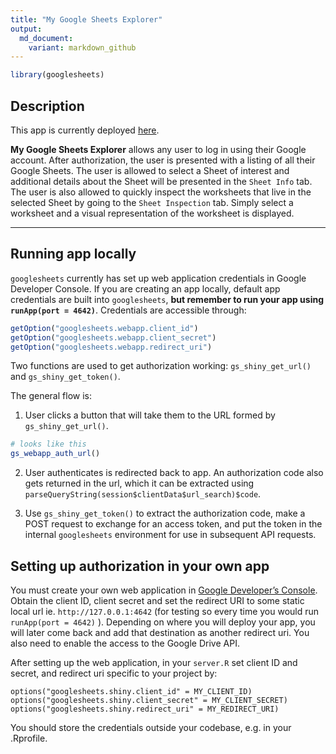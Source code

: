 ```yaml
---
title: "My Google Sheets Explorer"
output:
  md_document:
    variant: markdown_github
---
```


```r
library(googlesheets)
```

## Description

This app is currently deployed [here](https://jennybc.shinyapps.io/20_gs-explorer). 

**My Google Sheets Explorer** allows any user to log in using their Google account. After authorization, the user is presented with a listing of all their Google Sheets. The user is allowed to select a Sheet of interest and additional details about the Sheet will be presented in the `Sheet Info` tab. The user is also allowed to quickly inspect the worksheets that live in the selected Sheet by going to the `Sheet Inspection` tab. Simply select a worksheet and a visual representation of the worksheet is displayed.

---

## Running app locally 

`googlesheets` currently has set up web application credentials in Google Developer Console. If you are creating an app locally, default app credentials are built into `googlesheets`, __but remember to run your app using `runApp(port = 4642)`__. Credentials are accessible through:

```r
getOption("googlesheets.webapp.client_id")
getOption("googlesheets.webapp.client_secret")
getOption("googlesheets.webapp.redirect_uri")
```

Two functions are used to get authorization working: `gs_shiny_get_url()` and `gs_shiny_get_token()`.

The general flow is:

1. User clicks a button that will take them to the URL formed by `gs_shiny_get_url()`.  
```r
# looks like this
gs_webapp_auth_url()
```
2. User authenticates is redirected back to app. An authorization code also gets returned in the url, which it can be extracted using `parseQueryString(session$clientData$url_search)$code`. 

3. Use `gs_shiny_get_token()` to extract the authorization code, make a POST request to exchange for an access token, and put the token in the internal `googlesheets` environment for use in subsequent API requests.

## Setting up authorization in your own app

You must create your own web application in [Google Developer's Console](https://console.developers.google.com/). Obtain the client ID, client secret and set the redirect URI to some static local url ie. `http://127.0.0.1:4642` (for testing so every time you would run `runApp(port = 4642)` ). Depending on where you will deploy your app, you will later come back and add that destination as another redirect uri. You also need to enable the access to the Google Drive API.

After setting up the web application, in your `server.R` set client ID and secret, and redirect uri specific to your project by:

```
options("googlesheets.shiny.client_id" = MY_CLIENT_ID)
options("googlesheets.shiny.client_secret" = MY_CLIENT_SECRET)
options("googlesheets.shiny.redirect_uri" = MY_REDIRECT_URI)
```

You should store the credentials outside your codebase, e.g. in your .Rprofile.


